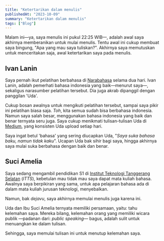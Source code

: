 ```yaml
---
title: "Ketertarikan dalam menulis"
publishedAt: "2023-10-09"
summary: "Ketertarikan dalam menulis"
tags: ["Blog"]
---
```


Malam ini—ya, saya menulis ini pukul 22:25 WIB—, adalah awal saya akhirnya memberanikan 
untuk mulai menulis. Tentu awal ini cukup membuat saya bingung, "Apa yang mau saya tuliskan?". 
Akhirnya saya memutuskan untuk menceritakan saja, awal ketertarikan saya pada menulis.

## Ivan Lanin

Saya pernah ikut pelatihan berbahasa di [Narabahasa](https://narabahasa.id/) selama dua hari. 
Ivan Lanin, adalah pemerhati bahasa indonesia yang baik—menurut saya—, sekaligus narasumber 
pelatihan tersebut. Dia juga akrab dipanggil dengan panggilan 'Uda'.

Cukup bosan awalnya untuk mengikuti pelatihan tersebut, sampai saya pikir ini pelatihan biasa 
saja. _Toh_, kita semua sudah bisa berbahasa indonesia. Namun saya salah besar, menggunakan 
bahasa indonesia yang baik dan benar ternyata seru juga. Saya cukup menikmati tulisan-tulisan 
Uda di [Medium](https://ivanlanin.medium.com/), yang konsisten Uda upload setiap hari.

Saya ingat betul 'bahasa' yang sering diucapkan Uda, "_Saya suka bahasa baku, namun tidak 
kaku_". Ucapan Uda bak sihir bagi saya, hingga akhirnya saya mulai suka berbahasa dengan baik 
dan benar.

## Suci Amelia

Saya sedang mengambil pendidikan S1 di [Institut Teknologi Tanggerang Selatan](https://itts.ac.id) 
(_ITTS_), kebetulan mau tidak mau saya dapat mata kuliah bahasa. Awalnya saya berpikiran yang sama, 
untuk apa pelajaran bahasa ada di dalam mata kuliah jurusan teknologi, menyebalkan.

Namun, bak _dejavu_, saya akhirnya memulai menulis juga karena ini.

Uda dan Ibu Suci Amelia ternyata memiliki persamaan, yaitu: tahu kelemahan saya. Mereka bilang, 
kelemahan orang yang memiliki wicara publik —padanan dari: _public speaking_— bagus, adalah 
sulit untuk menuangkan ke dalam tulisan.

Sehingga, saya memulai tulisan ini untuk menutup kelemahan saya.

